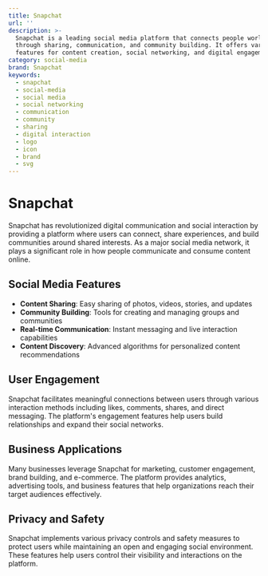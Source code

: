 ```yaml
---
title: Snapchat
url: ''
description: >-
  Snapchat is a leading social media platform that connects people worldwide
  through sharing, communication, and community building. It offers various
  features for content creation, social networking, and digital engagement.
category: social-media
brand: Snapchat
keywords:
  - snapchat
  - social-media
  - social media
  - social networking
  - communication
  - community
  - sharing
  - digital interaction
  - logo
  - icon
  - brand
  - svg
---
```


# Snapchat

Snapchat has revolutionized digital communication and social interaction by providing a platform where users can connect, share experiences, and build communities around shared interests. As a major social media network, it plays a significant role in how people communicate and consume content online.

## Social Media Features

- **Content Sharing**: Easy sharing of photos, videos, stories, and updates
- **Community Building**: Tools for creating and managing groups and communities
- **Real-time Communication**: Instant messaging and live interaction capabilities
- **Content Discovery**: Advanced algorithms for personalized content recommendations

## User Engagement

Snapchat facilitates meaningful connections between users through various interaction methods including likes, comments, shares, and direct messaging. The platform's engagement features help users build relationships and expand their social networks.

## Business Applications

Many businesses leverage Snapchat for marketing, customer engagement, brand building, and e-commerce. The platform provides analytics, advertising tools, and business features that help organizations reach their target audiences effectively.

## Privacy and Safety

Snapchat implements various privacy controls and safety measures to protect users while maintaining an open and engaging social environment. These features help users control their visibility and interactions on the platform.
